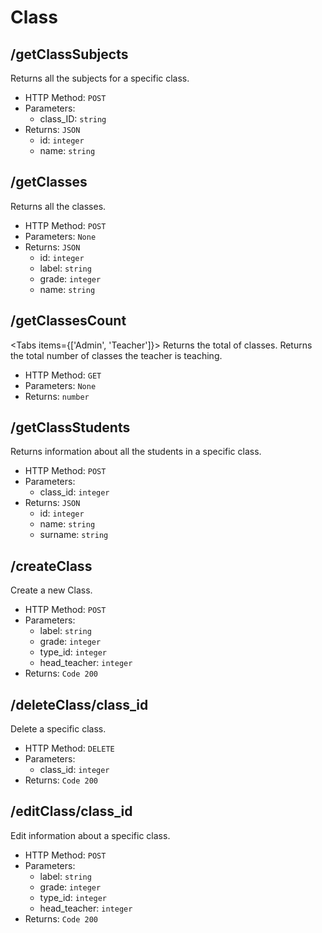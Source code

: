 
# Class

## /getClassSubjects

Returns all the subjects for a specific class.

- HTTP Method: `POST`
- Parameters:
    - class_ID: `string`
- Returns: `JSON`
    - id: `integer`
    - name: `string`

## /getClasses

Returns all the classes.

- HTTP Method: `POST`
- Parameters: `None`
- Returns: `JSON`
    - id: `integer`
    - label: `string`
    - grade: `integer`
    - name: `string`

## /getClassesCount

<Tabs items={['Admin', 'Teacher']}>
  <Tab>
    Returns the total of classes.
  </Tab>
  <Tab>
    Returns the total number of classes the teacher is teaching.
  </Tab>
</Tabs>
- HTTP Method: `GET`
- Parameters: `None`
- Returns: `number`

## /getClassStudents

Returns information about all the students in a specific class.

- HTTP Method: `POST`
- Parameters:
    - class_id: `integer`
- Returns: `JSON`
    - id: `integer`
    - name: `string`
    - surname: `string`

## /createClass

Create a new Class.

- HTTP Method: `POST`
- Parameters:
    - label: `string`
    - grade: `integer`
    - type_id: `integer`
    - head_teacher: `integer`
- Returns: `Code 200`

## /deleteClass/class_id

Delete a specific class.

- HTTP Method: `DELETE`
- Parameters:
    - class_id: `integer`
- Returns: `Code 200`

## /editClass/class_id

Edit information about a specific class.

- HTTP Method: `POST`
- Parameters:
    - label: `string`
    - grade: `integer`
    - type_id: `integer`
    - head_teacher: `integer`
- Returns: `Code 200`